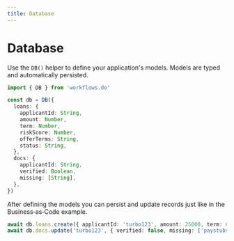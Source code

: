 ```yaml
---
title: Database
---
```


# Database

Use the `DB()` helper to define your application's models. Models are typed and automatically persisted.

```ts
import { DB } from 'workflows.do'

const db = DB({
  loans: {
    applicantId: String,
    amount: Number,
    term: Number,
    riskScore: Number,
    offerTerms: String,
    status: String,
  },
  docs: {
    applicantId: String,
    verified: Boolean,
    missing: [String],
  },
})
```

After defining the models you can persist and update records just like in the Business‑as‑Code example.

```ts
await db.loans.create({ applicantId: 'turbo123', amount: 25000, term: 60, status: 'submitted' })
await db.docs.update('turbo123', { verified: false, missing: ['paystubs'] })
```
